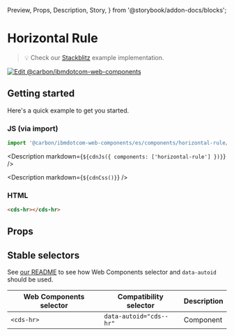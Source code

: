   Preview,
  Props,
  Description,
  Story,
} from '@storybook/addon-docs/blocks';

# Horizontal Rule

> 💡 Check our
> [Stackblitz](https://stackblitz.com/github/carbon-design-system/carbon-for-ibm-dotcom/tree/main/packages/web-components/examples/stackblitz/components/horizontal-rule)
> example implementation.

[![Edit @carbon/ibmdotcom-web-components](https://developer.stackblitz.com/img/open_in_stackblitz.svg)](https://stackblitz.com/github/carbon-design-system/carbon-for-ibm-dotcom/tree/main/packages/web-components/examples/codesandbox/components/horizontal-rule)

## Getting started

Here's a quick example to get you started.

### JS (via import)

```javascript
import '@carbon/ibmdotcom-web-components/es/components/horizontal-rule/index.js';
```

<Description markdown={`${cdnJs({ components: ['horizontal-rule'] })}`} />

<Description markdown={`${cdnCss()}`} />

### HTML

```html
<cds-hr></cds-hr>
```

## Props

<Props of="cds-hr" />

## Stable selectors

See
[our README](https://github.com/carbon-design-system/carbon-for-ibm-dotcom/tree/main/packages/web-components#stable-selectors-for-analytics-and-integratione2e-testing-in-web-components)
to see how Web Components selector and `data-autoid` should be used.

| Web Components selector | Compatibility selector  | Description |
| ----------------------- | ----------------------- | ----------- |
| `<cds-hr>`              | `data-autoid="cds--hr"` | Component   |

<Description markdown={contributing} />
